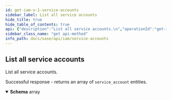 ```yaml
---
id: get-iam-v-1-service-accounts
sidebar_label: List all service accounts
hide_title: true
hide_table_of_contents: true
api: {"description":"List all service accounts.\n","operationId":"get-iam-v1-service_accounts","parameters":[],"responses":{"200":{"content":{"application/json":{"schema":{"items":{"example":{"client_id":"api-client@1746292031.iam.panserviceaccount.com","contact_email":"user@example.com","description":"A client for our dashboard","id":"72caf04d-cd05-4207-921e-e673b9c0b423","name":"api-client","tsg_id":"1746292031"},"properties":{"client_id":{"description":"Service account's client ID, formatted as an email address.\n","type":"string"},"contact_email":{"description":"Email address for the user or group managing this service account.\n","type":"string"},"description":{"description":"Service account's description.\n"},"id":{"description":"Unique ID for this service account.\n","type":"string"},"name":{"description":"Service account's name.\n","type":"string"},"tsg_id":{"description":"Service account's tenant service group ID.\n","type":"string"}},"title":"Root Type for service_account","type":"object"},"type":"array"}}},"description":"Successful response - returns an array of `service_account` entities."}},"security":[{"Bearer":[]}],"tags":["ServiceAccounts"],"method":"get","path":"/iam/v1/service_accounts","servers":[{"url":"https://api.sase.paloaltonetworks.com"}],"securitySchemes":{"Bearer":{"scheme":"bearer","type":"http"}},"info":{"contact":{},"description":"Service accounts are used to obtain authentication tokens. As such, their use is required only\nfor API access to Prisma SASE services. You apply one or more [access policies](/sase/api/iam/access-policies)\nto a service account to identify what roles the service account has, as well as what \n[TSGs](/sase/api/tenancy) \nthe service account has access to.\n","title":"Service Accounts","version":"1.0"},"postman":{"name":"List all service accounts","description":{"content":"List all service accounts.\n","type":"text/plain"},"url":{"path":["iam","v1","service_accounts"],"host":["{{baseUrl}}"],"query":[],"variable":[]},"header":[{"key":"Accept","value":"application/json"}],"method":"GET","auth":{"type":"bearer","bearer":[{"type":"any","value":"<Bearer Token>","key":"token"}]}}}
sidebar_class_name: "get api-method"
info_path: docs/sase/api/iam/service-accounts
---
```



## List all service accounts



List all service accounts.


<div><ApiTabs><TabItem label={"200"} value={"200"}><div>

Successful response - returns an array of `service_account` entities.

</div><div><details style={{}} data-collapsed={false} open={true}><summary style={{"textAlign":"left"}}><strong>Schema</strong><span style={{"opacity":"0.6"}}> array</span></summary><div style={{"textAlign":"left","marginLeft":"1rem"}}></div><ul style={{"marginLeft":"1rem"}}><SchemaItem collapsible={false} name={"client_id"} required={false} schemaDescription={"Service account's client ID, formatted as an email address.\n"} schemaName={"string"} qualifierMessage={undefined}></SchemaItem><SchemaItem collapsible={false} name={"contact_email"} required={false} schemaDescription={"Email address for the user or group managing this service account.\n"} schemaName={"string"} qualifierMessage={undefined}></SchemaItem><SchemaItem collapsible={false} name={"description"} required={false} schemaDescription={"Service account's description.\n"} schemaName={""} qualifierMessage={undefined}></SchemaItem><SchemaItem collapsible={false} name={"id"} required={false} schemaDescription={"Unique ID for this service account.\n"} schemaName={"string"} qualifierMessage={undefined}></SchemaItem><SchemaItem collapsible={false} name={"name"} required={false} schemaDescription={"Service account's name.\n"} schemaName={"string"} qualifierMessage={undefined}></SchemaItem><SchemaItem collapsible={false} name={"tsg_id"} required={false} schemaDescription={"Service account's tenant service group ID.\n"} schemaName={"string"} qualifierMessage={undefined}></SchemaItem></ul></details></div></TabItem></ApiTabs></div>
      